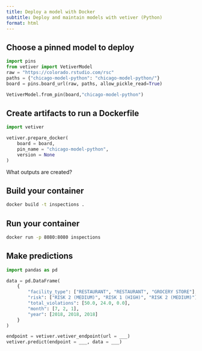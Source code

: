 ```yaml
---
title: Deploy a model with Docker
subtitle: Deploy and maintain models with vetiver (Python)
format: html
---
```


## Choose a pinned model to deploy

```python
import pins
from vetiver import VetiverModel
raw = "https://colorado.rstudio.com/rsc"
paths = {"chicago-model-python": "chicago-model-python/"}
board = pins.board_url(raw, paths, allow_pickle_read=True)

VetiverModel.from_pin(board,"chicago-model-python")
```

## Create artifacts to run a Dockerfile

```python
import vetiver

vetiver.prepare_docker(
    board = board, 
    pin_name = "chicago-model-python",
    version = None
)
```

What outputs are created?

## Build your container

```bash
docker build -t inspections .
```

## Run your container

```bash
docker run -p 8080:8080 inspections
```

## Make predictions

```python
import pandas as pd

data = pd.DataFrame(
    {
        "facility_type": ["RESTAURANT", "RESTAURANT", "GROCERY STORE"],
        "risk": ["RISK 2 (MEDIUM)", "RISK 1 (HIGH)", "RISK 2 (MEDIUM)"],
        "total_violations": [50.0, 24.0, 0.0],
        "month": [7, 2, 1],
        "year": [2018, 2018, 2018]
    }
)

endpoint = vetiver.vetiver_endpoint(url = ___)
vetiver.predict(endpoint = ___, data = ___)
```
